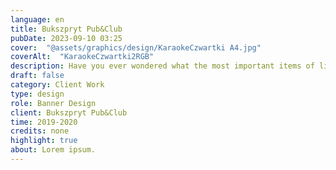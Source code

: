 ---
language: en
title: Bukszpryt Pub&Club
pubDate: 2023-09-10 03:25
cover:  "@assets/graphics/design/KaraokeCzwartki A4.jpg"
coverAlt:  "KaraokeCzwartki2RGB"
description: Have you ever wondered what the most important items of life are? Well, wonder no more!
draft: false
category: Client Work
type: design
role: Banner Design
client: Bukszpryt Pub&Club
time: 2019-2020
credits: none
highlight: true
about: Lorem ipsum.
---

